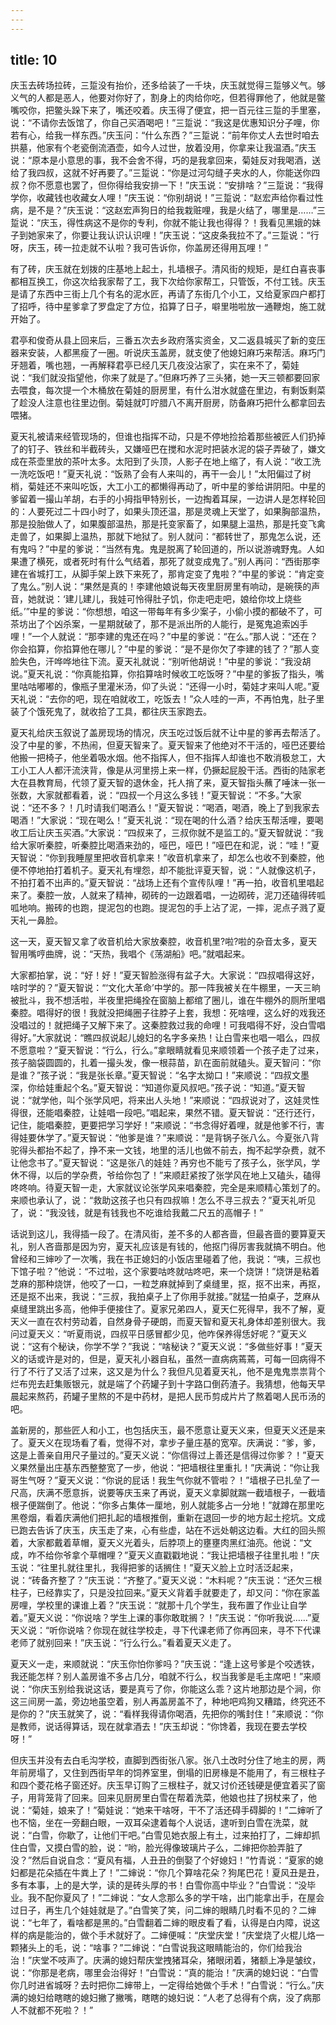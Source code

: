 ```yaml
---
---
---
```

title: 10
---




庆玉去砖场拉砖，三踅没有抬价，还多给装了一千块，庆玉就觉得三踅够义气。够义气的人都是恶人，他要对你好了，割身上的肉给你吃，但若得罪他了，他就是鳖嘴咬你，把鳖头跺下来了，嘴还咬着。庆玉得了便宜，把一百元往三踅的手里塞，说：“不请你去饭馆了，你自己买酒喝吧！”三踅说：“我这是优惠知识分子哩，你若有心，给我一样东西。”庆玉问：“什么东西？”三踅说：“前年你丈人去世时咱去拱墓，他家有个老瓷倒流酒壶，如今人过世，放着没用，你拿来让我温酒。”庆玉说：“原本是小意思的事，我不会舍不得，巧的是我拿回来，菊娃反对我喝酒，送给了我四叔，这就不好再要了。”三踅说：“你是过河勾缝子夹水的人，你能送你四叔？你不愿意也罢了，但你得给我安排一下！”庆玉说：“安排啥？”三踅说：“我得学你，收藏钱也收藏女人哩！”庆玉说：“你别胡说！”三踅说：“赵宏声给你看过性病，是不是？”庆玉说：“这赵宏声狗日的给我栽赃哩，我是火结了，哪里是……”三踅说：“庆玉，得性病这不是你的专利，你就不能让我也得得？！我看见黑娥的妹子到她家来了，你要让我认识认识哩！”庆玉说：“这皮条我拉不了。”三踅说：“行呀，庆玉，砖一拉走就不认啦？我可告诉你，你盖房还得用瓦哩！”

有了砖，庆玉就在划拨的庄基地上起土，扎墙根子。清风街的规矩，是红白喜丧事都相互换工，你这次给我家帮了工，我下次给你家帮工，只管饭，不付工钱。庆玉是请了东西中三街上几个有名的泥水匠，再请了东街几个小工，又给夏家四户都打了招呼，待中星爹拿了罗盘定了方位，掐算了日子，噼里啪啦放一通鞭炮，施工就开始了。

君亭和俊奇从县上回来后，三番五次去乡政府落实资金，又二返县城买了新的变压器来安装，人都黑瘦了一圈。听说庆玉盖房，就支使了他媳妇麻巧来帮活。麻巧门牙翘着，嘴也翘，一再解释君亭已经几天几夜没沾家了，实在来不了，菊娃说：“我们就没指望他，你来了就是了。”但麻巧养了三头猪，她一天三顿都要回家去喂食，每次提一个木桶放在菊娃的厨房里，有什么泔水就盛在里边，有剩饭剩菜了趁没人注意也往里边倒。菊娃就叮咛腊八不离开厨房，防备麻巧把什么都拿回去喂猪。

夏天礼被请来经管现场的，但谁也指挥不动，只是不停地捡拾着那些被匠人们扔掉了的钉子、铁丝和半截砖头，又嫌哑巴在搅和水泥时把装水泥的袋子弄破了，嫌文成在茶壶里放的茶叶太多。太阳到了头顶，人影子在地上缩了，有人说：“收工洗一洗吃饭吧！”夏天礼说：“饭熟了会有人来叫的，再干一会儿！”太阳偏过了树梢，菊娃还不来叫吃饭，大工小工的都懒得再动了，听中星的爹给讲阴阳。中星的爹留着一撮山羊胡，右手的小拇指甲特别长，一边掏着耳屎，一边讲人是怎样轮回的：人要死过二十四小时了，如果头顶还温，那是灵魂上天堂了，如果胸部温热，那是投胎做人了，如果腹部温热，那是托变家畜了，如果腿上温热，那是托变飞禽走兽了，如果脚上温热，那就下地狱了。别人就问：“都转世了，那鬼怎么说，还有鬼吗？”中星的爹说：“当然有鬼。鬼是脱离了轮回道的，所以说游魂野鬼。人如果遭了横死，或者死时有什么气结着，那死了就变成鬼了。”别人再问：“西街那李建在省城打工，从脚手架上跌下来死了，那肯定变了鬼啦？”中星的爹说：“肯定变了鬼么。”别人说：“果然是真的！李建他娘说每天夜里厨房里有响动，是碗筷的声音，她就说：‘建儿建儿，我娃可怜得肚子饥，你走吧走吧，娘给你坟上烧些纸。’”中星的爹说：“你想想，咱这一带每年有多少案子，小偷小摸的都破不了，可茶坊出了个凶杀案，一星期就破了，那不是派出所的人能行，是冤鬼追索凶手哩！”一个人就说：“那李建的鬼还在吗？”中星的爹说：“在么。”那人说：“还在？你会掐算，你掐算他在哪儿？”中星的爹说：“是不是你欠了李建的钱了？”那人变脸失色，汗哗哗地往下流。夏天礼就说：“别听他胡说！”中星的爹说：“我没胡说。”夏天礼说：“你真能掐算，你掐算啥时候收工吃饭呀？”中星的爹扳了指头，嘴里咕咕嘟嘟的，像瓶子里灌米汤，仰了头说：“还得一小时，菊娃才来叫人呢。”夏天礼说：“去你的吧，现在咱就收工，吃饭去！”众人哇的一声，不再怕鬼，肚子里装了个饿死鬼了，就收拾了工具，都往庆玉家跑去。

夏天礼给庆玉叙说了盖房现场的情况，庆玉吃过饭后就不让中星的爹再去帮活了。没了中星的爹，不热闹，但夏天智来了。夏天智来了他绝对不干活的，哑巴还要给他搬一把椅子，他坐着吸水烟。他不指挥人，但不指挥人却谁也不敢消极怠工，大工小工人人都汗流浃背，像是从河里捞上来一样，仍撅起屁股干活。西街的陆家老大在县教育局，代领了夏天智的退休金，托人捎了来，夏天智指头蘸了唾沫一张一张数，大家就都看着，说：“四叔一个月这么多钱！”夏天智说：“不多。”大家说：“还不多？！几时请我们喝酒么！”夏天智说：“喝酒，喝酒，晚上了到我家去喝酒！”大家说：“现在喝么！”夏天礼说：“现在喝的什么酒？给庆玉帮活哩，要喝收工后让庆玉买酒。”大家说：“四叔来了，三叔你就不是监工的。”夏天智就说：“我给大家听秦腔，听秦腔比喝酒来劲的，哑巴，哑巴！”哑巴在和泥，说：“哇！”夏天智说：“你到我睡屋里把收音机拿来！”收音机拿来了，却怎么也收不到秦腔，他便不停地拍打着机子。夏天礼有埋怨，却不能批评夏天智，说：“人就像这机子，不拍打着不出声的。”夏天智说：“战场上还有个宣传队哩！”再一拍，收音机里唱起来了。秦腔一放，人就来了精神，砌砖的一边跟着唱，一边砌砖，泥刀还磕得砖呱呱地响。搬砖的也跑，提泥包的也跑。提泥包的手上沾了泥，一摔，泥点子溅了夏天礼一鼻脸。

这一天，夏天智又拿了收音机给大家放秦腔，收音机里?啦?啦的杂音太多，夏天智用嘴哼曲牌，说：“天热，我唱个《荡湖船》吧。”就唱起来。

大家都拍掌，说：“好！好！”夏天智脸涨得有盆子大。大家说：“四叔唱得这好，啥时学的？”夏天智说：“‘文化大革命’中学的。那一阵我被关在牛棚里，一天三晌被批斗，我不想活啦，半夜里把绳拴在窗脑上都绾了圈儿，谁在牛棚外的厕所里唱秦腔。唱得好的很！我就没把绳圈子往脖子上套，我想：死啥哩，这么好的戏我还没唱过的！就把绳子又解下来了。这秦腔救过我的命哩！可我唱得不好，没白雪唱得好。”大家就说：“瞧四叔说起儿媳妇的名字多亲热！让白雪来也唱一唱么，四叔不愿意啦？”夏天智说：“行么，行么。”拿眼睛就看见来顺领着一个孩子走了过来，孩子脑袋圆圆的，扎着一撮头发，像一根蒜苗，趴在面前就磕头。夏天智问：“你是谁？”孩子说：“我是张长章。”夏天智说：“名字太拗口！”来顺说：“四叔文墨深，你给娃重起个名。”夏天智说：“知道你夏风叔吧。”孩子说：“知道。”夏天智说：“就学他，叫个张学风吧，将来出人头地！”来顺说：“四叔说对了，这娃灵性得很，还能唱秦腔，让娃唱一段吧。”唱起来，果然不错。夏天智说：“还行还行，记住，能唱秦腔，更要把学习学好！”来顺说：“书念得好着哩，就是他爹不行，害得娃要休学了。”夏天智说：“他爹是谁？”来顺说：“是背锅子张八么。今夏张八背驼得头都抬不起了，挣不来一文钱，地里的活儿也做不前去，掏不起学杂费，就不让他念书了。”夏天智说：“这是张八的娃娃？再穷也不能亏了孩子么，张学风，学休不得，以后的学杂费，爷给你包了！”来顺赶紧按了张学风在地上又磕头，磕得咚咚响。待夏天智一走，大家就议论张学风来唱秦腔，完全是来顺精心策划了的。来顺也承认了，说：“救助这孩子也只有四叔嘛！怎么不寻三叔去？”夏天礼听见了，说：“我没钱，就是有钱我也不吃谁给我戴二尺五的高帽子！”

话说到这儿，我得插一段了。在清风街，差不多的人都吝啬，但最吝啬的要算夏天礼，别人吝啬那是因为穷，夏天礼应该是有钱的，他抠门得厉害我就搞不明白。他曾经和三婶吵了一次嘴，我在书正媳妇的小饭店里碰着了他，我说：“咦，三叔也下馆子啦？”他说：“不过啦，这个家要咕咚就咕咚吧，来一个烧饼！”烧饼是粘着芝麻的那种烧饼，他咬了一口，一粒芝麻就掉到了桌缝里，抠，抠不出来，再抠，还是抠不出来，我说：“三叔，我拍桌子上了你用手就接。”就猛一拍桌子，芝麻从桌缝里跳出多高，他伸手便接住了。夏家兄弟四人，夏天仁死得早，我不了解，夏天义一直在农村劳动着，自然身骨子硬朗，而夏天智和夏天礼身体却差别很大。我问过夏天义：“听夏雨说，四叔平日感冒都少见，他咋保养得恁好呢？”夏天义说：“这有个秘诀，你学不学？”我说：“啥秘诀？”夏天义说：“多做些好事！”夏天义的话或许是对的，但是，夏天礼小器自私，虽然一直病病蔫蔫，可每一回病得不行了不行了又活了过来，这又是为什么？我但凡见着夏天礼，他不是鬼鬼祟祟背个烂布兜去赶集贩银元，就是端了个药罐子到十字路口倒药渣子。我猜想，他每天早晨起来熬药，药罐子里熬的不是中药材，是把人民币剪成片片了熬着喝人民币汤的吧。

盖新房的，那些匠人和小工，也包括庆玉，最不愿意让夏天义来，但夏天义还是来了。夏天义在现场看了看，觉得不对，拿步子量庄基的宽窄。庆满说：“爹，爹，这是上善亲自用尺子量过的。”夏天义说：“你信得过上善还是信得过你爹？！”夏天义果然量出庄基东西整整宽了一步，他说：“把墙根往里重扎！”庆满说：“你让我哥生气呀？”夏天义说：“你说的屁话！我生气你就不管啦？！”墙根子已扎垒了一尺高，庆满不愿意拆，说要等庆玉来了再说，夏天义拿脚就踹一截墙根子，一截墙根子便踹倒了。他说：“你多占集体一厘地，别人就能多占一分地！”就蹲在那里吃黑卷烟，看着庆满他们把扎起的墙根推倒，重新在退回一步的地方起土挖坑。文成已跑去告诉了庆玉，庆玉走了来，心有些虚，站在不远处朝这边看。大红的回头照着，大家都戴着草帽，夏天义光着头，后脖项上的壅壅肉黑红油亮。他说：“文成，咋不给你爷拿个草帽哩？”夏天义直戳戳地说：“我让把墙根子往里扎啦！”庆玉说：“往里扎就往里扎，我得把爹的话搁住！”夏天义脸上立时活泛起来，说：“砖备齐整了？”庆玉说：“齐整了。”夏天义说：“木料呢？”庆玉说：“还欠三根柱子，已经靠实了，只是没拉回来。”夏天义背着手就要走了，却又问：“你在家盖房哩，学校里的课谁上着？”庆玉说：“就那十几个学生，我布置了作业让自学着。”夏天义说：“你说啥？学生上课的事你敢耽搁？！”庆玉说：“你听我说……”夏天义说：“听你说啥？你现在就往学校走，寻下代课老师了你再回来，寻不下代课老师了就别回来！”庆玉说：“行么行么。”看着夏天义走了。

夏天义一走，来顺就说：“庆玉你怕你爹吗？”庆玉说：“逢上这号爹是个咬透铁，我还能怎样？别人盖房谁不多占几分，咱就不行么，权当我爹是毛主席吧！”来顺说：“你庆玉别给我说这话，要是真亏了你，你能这么乖？这片地那边是个涧，你这三间房一盖，旁边地虽空着，别人再盖房盖不了，种地吧鸡狗又糟踏，终究还不是你的？”庆玉就笑了，说：“看样我得请你喝酒，先把你的嘴封住！”来顺说：“你是教师，说话得算话，现在就拿酒去！”庆玉却说：“你馋着，我现在要去学校呀！”

但庆玉并没有去白毛沟学校，直脚到西街张八家。张八土改时分住了地主的房，两年前房塌了，又住到西街早年的饲养室里，倒塌的旧房椽是不能用了，有三根柱子和四个菱花格子窗还好。庆玉早订购了三根柱子，就又讨价还钱硬是便宜着买了窗子，用背笼背了回来。回来见厨房里白雪在帮着洗菜，他娘也拄了拐杖来了，他说：“菊娃，娘来了！”菊娃说：“她来干啥呀，干不了活还碍手碍脚的！”二婶听了也不恼，坐在一旁翻白眼，一双耳朵逮着每个人说话，逮听到白雪在洗菜，就说：“白雪，你歇了，让他们干吧。”白雪见她衣服上有土，过来拍打了，二婶却抓住白雪，又摸白雪的脸，说：“哟，脸光得像玻璃片子么，二婶把你脸弄脏了没？”然后自说自念：“夏风有福，人丑丑的倒娶了个好媳妇！”竹青说：“夏家的媳妇都是花朵插在牛粪上了！”二婶说：“你几个算啥花朵？狗尾巴花！夏风丑是丑，多有本事，上的是大学，读的是砖头厚的书！白雪你高中毕业？”白雪说：“没毕业。我不配你夏风了！”二婶说：“女人念那么多的学干啥，出门能拿出手，在屋会过日子，再生几个娃娃就是了。”白雪笑了笑，问二婶的眼睛几时看不见的？二婶说：“七年了，看啥都是黑的。”白雪翻着二婶的眼皮看了看，认得是白内障，说这样的病是能治的，做个手术就好了。二婶便喊：“庆堂庆堂！”庆堂烧了火棍儿烙一颗猪头上的毛，说：“啥事？”二婶说：“白雪说我这眼睛能治的，你们给我治治！”庆堂不吱声了。庆满的媳妇帮庆堂拽猪耳朵，猪眼闭着，猪额上净是皱纹，说：“你那是老病，哪里会治得好！”白雪说：“真的能治！”庆满的媳妇说：“白雪你几时进省城呀？去时把你二婶带上，一定得给她做个手术！”白雪说：“行么。”庆满的媳妇给瞎瞎的媳妇撇了撇嘴，瞎瞎的媳妇说：“人老了总得有个病，没了病那人不就都不死啦？！”